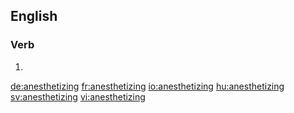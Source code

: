 ==English==

===Verb===
{{head|en|present participle}}

# {{present participle of|anesthetize|lang=en}}

[[de:anesthetizing]]
[[fr:anesthetizing]]
[[io:anesthetizing]]
[[hu:anesthetizing]]
[[sv:anesthetizing]]
[[vi:anesthetizing]]